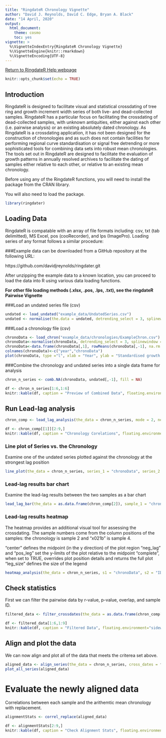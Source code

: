 ```yaml
---
title: "RingdateR Chronology Vignette"
author: "David J. Reynolds, David C. Edge, Bryan A. Black"
date: "14 April, 2020"
output:
  html_document:
    theme: cosmo
    toc: yes
vignette: >
  %\VignetteIndexEntry{RingdateR Chronology Vignette}
  %\VignetteEngine{knitr::rmarkdown}
  %\VignetteEncoding{UTF-8}
---
```


<a href="https://ringdater.github.io/ringdater/help.html">Return to RingdateR Help webpage</a>

```r
knitr::opts_chunk$set(echo = TRUE)
```

## Introduction

RingdateR is designed to facilitate visual and statistical crossdating of tree ring and growth increment width series of both live- and dead-collected samples. RingdateR has a particular focus on facilitating the crossdating of dead-collected samples, with unknown antiquities, either against each other (i.e. pairwise analysis) or an existing absolutely dated chronology. As RingdateR is a crossdating application, it has not been designed for the construction of chronologies and as such does not contain facilities for performing regional curve standardisation or signal free detrending or more sophisticated tools for combining data sets into robust mean chronologies. The tools set out in RingdateR are designed to facilitate the evaluation of growth patterns in annually resolved archives to facilitate the dating of samples either relative to each other, or relative to an existing mean chronology.  

Before using any of the RingdateR functions, you will need to install the package from the CRAN library.


You will also need to load the package.

```r
library(ringdater)
```


## Loading Data

RingdateR is compatable with an array of file formats including: csv, txt (tab delimitted), MS Excel, pos (cooRecorder), and lps (ImagePro). Loading series of any format follows a similar procedure:

###Example data can be downloaded from a GitHub repository at the following URL:

https://github.com/davidjreynolds/ringdater.git

After unzipping the example data to a known location, you can proceed to load the data into R using various data loading functions.

**For other file loading methods (.xlsx, .pos, .lps, .txt), see the ringdateR Pairwise Vignette**

###Load an undated series file (csv)

```r
undated <- load_undated("example_data/UndatedSeries.csv")
undated <- normalise(the.data = undated, detrending_select = 3, splinewindow = 21)
```

###Load a chronology file (csv)

```r
chronoData <- load_chron("example_data/chronologies/ExampleChron.csv")
chronoData<-normalise(chronoData, detrending_select = 3, splinewindow = 21)
chronoData<-data.frame(chronoData[,1], rowMeans(chronoData[,-1], na.rm = TRUE))
colnames(chronoData)<-c("year","chronoData")
plot(chronoData, type ="l", xlab = "Year", ylab = "Standardised growth index")
```


###Combine the chronology and undated series into a single data frame for analysis
```r
chron_n_series <- comb.NA(chronoData, undated[,-1], fill = NA)
```

```r
df <- chron_n_series[1:6,1:6]
knitr::kable(df, caption = "Preview of Combined Data", floating.environment="sidewaystable")

```

## Run Lead-lag analysis

```r
chron_comp <- lead_lag_analysis(the_data = chron_n_series, mode = 2, neg_lag = -20, pos_lag = 20, complete = TRUE)
```

```r
df <- chron_comp[[1]][2:9,]
knitr::kable(df, caption = "Chronology Corelations", floating.environment="sidewaystable")

```


### Line plot of Series vs. the Chronology

Examine one of the undated series plotted against the chronology at the strongest lag position

```r
line_plot(the_data = chron_n_series, series_1 = "chronoData", series_2 = "ID_021b", lag = 58)
```

### Lead-lag results bar chart

Examine the lead-lag results between the two samples as a bar chart

```r
lead_lag_bar(the_data = as.data.frame(chron_comp[2]), sample_1 = "chronoData", sample_2 = "ID_021b")
```


### Lead-lag results heatmap

The heatmap provides an additional visual tool for assessing the crossdating. The sample numbers come from the column positions of the samples: the chronology is sample 2 and "x021b" is sample 4.

"center" defines the midpoint (in the y direction) of the plot region
"neg_lag" and "pos_leg" set the y-limits of the plot relative to the midpoint
"complete", when set to TRUE, overrides plot position details and returns the full plot
"leg_size" defines the size of the legend


```r
heatmap_analysis(the_data = chron_n_series, s1 = "chronoData", s2 = "ID_021b", neg_lag = -10, pos_lag = 10, center = 58, complete = FALSE, leg_size = 1)
```


## Check statistics

First we can filter the pairwise data by r-value, p-value, overlap, and sample ID.

```r
filtered_data <- filter_crossdates(the_data = as.data.frame(chron_comp[1]), r_val = 0.6, p_val = 0.05, overlap = 40, target = colnames(chron_n_series)[2])
```

```r
df <- filtered_data[1:6,1:9]
knitr::kable(df, caption = "Filtered Data", floating.environment="sidewaystable")
```


## Align and plot the data

We can now align and plot all of the data that meets the criterea set above.

```r
aligned_data <- align_series(the_data = chron_n_series, cross_dates = filtered_data, sel_target = colnames(chron_n_series)[2])
plot_all_series(aligned_data)
```



# Evaluate the newly aligned data

Correlations between each sample and the arithemtic mean chronology with replacement.

```r
alignmentStats <- correl_replace(aligned_data)
```

```r
df <- alignmentStats[2:9,]
knitr::kable(df, caption = "Check Alignment Stats", floating.environment="sidewaystable")
```

